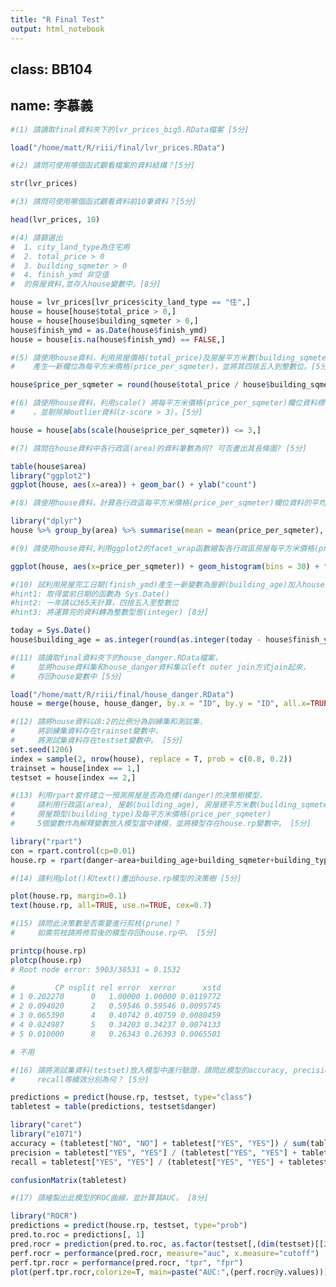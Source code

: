 ```yaml
---
title: "R Final Test"
output: html_notebook
---
```


## class: BB104
## name: 李慕義

```r
#(1) 請讀取final資料夾下的lvr_prices_big5.RData檔案 [5分]

load("/home/matt/R/riii/final/lvr_prices.RData")

```

```r
#(2) 請問可使用哪個函式觀看檔案的資料結構？[5分]

str(lvr_prices)

```

```r
#(3) 請問可使用哪個函式觀看資料前10筆資料？[5分]

head(lvr_prices, 10)

```

```r
#(4) 請篩選出
#  1. city_land_type為住宅用
#  2. total_price > 0
#  3. building_sqmeter > 0
#  4. finish_ymd 非空值
#  的房屋資料,並存入house變數中。[8分]

house = lvr_prices[lvr_prices$city_land_type == "住",]
house = house[house$total_price > 0,]
house = house[house$building_sqmeter > 0,]
house$finish_ymd = as.Date(house$finish_ymd)
house = house[is.na(house$finish_ymd) == FALSE,]


```

```r
#(5) 請使用house資料，利用房屋價格(total_price)及房屋平方米數(building_sqmeter)兩欄位，
#    產生一新欄位為每平方米價格(price_per_sqmeter)，並將其四捨五入到整數位。[5分]

house$price_per_sqmeter = round(house$total_price / house$building_sqmeter, 0)

```

```r
#(6) 請使用house資料，利用scale() 將每平方米價格(price_per_sqmeter)欄位資料標準化
#    ，並剔除掉outlier資料(z-score > 3)。[5分]

house = house[abs(scale(house$price_per_sqmeter)) <= 3,]

```

```r
#(7) 請問在house資料中各行政區(area)的資料筆數為何? 可否畫出其長條圖? [5分]

table(house$area)
library("ggplot2")
ggplot(house, aes(x=area)) + geom_bar() + ylab("count")

```

```r
#(8) 請使用house資料，計算各行政區每平方米價格(price_per_sqmeter)欄位資料的平均數，中位數及標準差 [8分]

library("dplyr")
house %>% group_by(area) %>% summarise(mean = mean(price_per_sqmeter), median =  median(price_per_sqmeter), sd = sd(price_per_sqmeter))

```

```r
#(9) 請使用house資料,利用ggplot2的facet_wrap函數繪製各行政區房屋每平方米價格(price_per_sqmeter)的直方圖 [8分]

ggplot(house, aes(x=price_per_sqmeter)) + geom_histogram(bins = 30) + facet_wrap(~area)

```

```r
#(10) 試利用房屋完工日期(finish_ymd)產生一新變數為屋齡(building_age)加入house資料中。
#hint1: 取得當前日期的函數為 Sys.Date()
#hint2: 一年請以365天計算，四捨五入至整數位
#hint3: 將運算完的資料轉為整數型態(integer) [8分]

today = Sys.Date()
house$building_age = as.integer(round(as.integer(today - house$finish_ymd) / 365, 0))

```

```r
#(11) 請讀取final資料夾下的house_danger.RData檔案，
#     並將house資料集和house_danger資料集以left outer join方式join起來，
#     存回house變數中 [5分]

load("/home/matt/R/riii/final/house_danger.RData")
house = merge(house, house_danger, by.x = "ID", by.y = "ID", all.x=TRUE)

```

```r
#(12) 請將house資料以8:2的比例分為訓練集和測試集，
#     將訓練集資料存在trainset變數中，
#     將測試集資料存在testset變數中。 [5分]
set.seed(1206)
index = sample(2, nrow(house), replace = T, prob = c(0.8, 0.2))
trainset = house[index == 1,]
testset = house[index == 2,]

```

```r
#(13) 利用rpart套件建立一預測房屋是否為危樓(danger)的決策樹模型，
#     請利用行政區(area), 屋齡(building_age), 房屋總平方米數(building_sqmeter),
#     房屋類型(building_type)及每平方米價格(price_per_sqmeter)
#     5個變數作為解釋變數放入模型當中建模，並將模型存在house.rp變數中。 [5分]

library("rpart")
con = rpart.control(cp=0.01)
house.rp = rpart(danger~area+building_age+building_sqmeter+building_type+price_per_sqmeter, data=trainset, control=con)

```

```r
#(14) 請利用plot()和text()畫出house.rp模型的決策樹 [5分]

plot(house.rp, margin=0.1)
text(house.rp, all=TRUE, use.n=TRUE, cex=0.7)

```

```r
#(15) 請問此決策數是否需要進行剪枝(prune)？
#     如需剪枝請將修剪後的模型存回house.rp中。 [5分]

printcp(house.rp)
plotcp(house.rp)
# Root node error: 5903/38531 = 0.1532

#         CP nsplit rel error  xerror      xstd
# 1 0.202270      0   1.00000 1.00000 0.0119772
# 2 0.094020      2   0.59546 0.59546 0.0095745
# 3 0.065390      4   0.40742 0.40759 0.0080459
# 4 0.024987      5   0.34203 0.34237 0.0074133
# 5 0.010000      8   0.26343 0.26393 0.0065501

# 不用

```

```r
#(16) 請將測試集資料(testset)放入模型中進行驗證，請問此模型的accuracy, precision,
#     recall等績效分別為何？ [5分]

predictions = predict(house.rp, testset, type="class")
tabletest = table(predictions, testset$danger)

library("caret")
library("e1071")
accuracy = (tabletest["NO", "NO"] + tabletest["YES", "YES"]) / sum(tabletest)
precision = tabletest["YES", "YES"] / (tabletest["YES", "YES"] + tabletest["YES", "NO"])
recall = tabletest["YES", "YES"] / (tabletest["YES", "YES"] + tabletest["NO", "YES"])

confusionMatrix(tabletest)

```

```r
#(17) 請繪製出此模型的ROC曲線，並計算其AUC。 [8分]

library("ROCR")
predictions = predict(house.rp, testset, type="prob")
pred.to.roc = predictions[, 1]
pred.rocr = prediction(pred.to.roc, as.factor(testset[,(dim(testset)[[2]])]))
perf.rocr = performance(pred.rocr, measure="auc", x.measure="cutoff")
perf.tpr.rocr = performance(pred.rocr, "tpr", "fpr")
plot(perf.tpr.rocr,colorize=T, main=paste("AUC:",(perf.rocr@y.values)))

```
